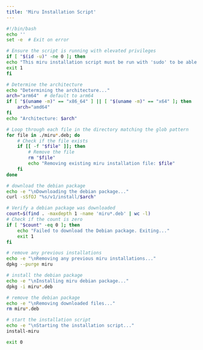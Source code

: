 ```yaml
---
title: 'Miru Installation Script'
---
```


```bash
#!/bin/bash
echo ''
set -e  # Exit on error

# Ensure the script is running with elevated privileges
if [ "$(id -u)" -ne 0 ]; then
echo "This miru installation script must be run with 'sudo' to be able to install miru as a debian package to your system. Please prepend 'sudo' to your previous command to run this script."
exit 1
fi

# Determine the architecture
echo "Determining the architecture..."
arch="arm64"  # default to arm64
if [ "$(uname -m)" == "x86_64" ] || [ "$(uname -m)" == "x64" ]; then
	arch="amd64"
fi
echo "Architecture: $arch"

# Loop through each file in the directory matching the glob pattern
for file in ./miru*.deb; do
	# Check if the file exists
	if [[ -f "$file" ]]; then
		# Remove the file
		rm "$file"
		echo "Removing existing miru installation file: $file"
	fi
done

# download the debian package
echo -e "\nDownloading the debian package..."
curl -sSfOJ "%s/v1/install/$arch"

# Verify a debian package was downloaded
count=$(find . -maxdepth 1 -name 'miru*.deb' | wc -l)
# Check if the count is zero
if [ "$count" -eq 0 ]; then
    echo "Failed to download the Debian package. Exiting..."
    exit 1
fi

# remove any previous installations
echo -e "\nRemoving any previous miru installations..."
dpkg --purge miru

# install the debian package
echo -e "\nInstalling miru debian package..."
dpkg -i miru*.deb

# remove the debian package
echo -e "\nRemoving downloaded files..."
rm miru*.deb

# start the installation script
echo -e "\nStarting the installation script..."
install-miru

exit 0
```